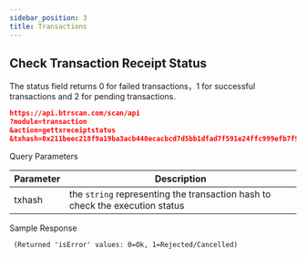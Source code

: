 ---
sidebar_position: 3
title: Transactions
---

## Check Transaction Receipt Status
The status field returns 0 for failed transactions，1 for successful transactions and 2 for pending transactions.

```json
https://api.btrscan.com/scan/api
?module=transaction
&action=gettxreceiptstatus
&txhash=0x211beec218f9a19ba3acb440ecacbcd7d5bb1dfad7f591e24ffc999efb7f9d69
```

<Tabs>
  <TabItem value="request" label="Request" default>
    Query Parameters

| Parameter | Description                                            |
|---|---|
| txhash | the `string` representing the transaction hash to check the execution status |

    
  </TabItem>
  <TabItem value="response" label="Response">
    Sample Response
      
     (Returned 'isError' values: 0=Ok, 1=Rejected/Cancelled)



  </TabItem>
</Tabs>
